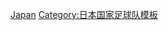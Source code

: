 {{National squad
|name=1988年亞洲盃足球賽日本參賽名單
|bg=#0000DD
|fg=white
|bordercolor=#0202FF
|country=日本
|comp link=1988年亞洲盃足球賽
|comp=1988年亞洲盃足球賽
|p1=[[土田尚史]]
|p2=[[上野展裕]]
|p3=[[堀池巧]]
|p4=[[田口禎則]]
|p5=[[阪倉裕二]]
|p6=[[本吉剛]]
|p7=[[井原正巳]]
|p8=[[大嶽直人]]
|p9=[[白澤久則]]
|p10=[[大榎克己]]
|p11=[[池ノ上俊一]]
|p12=[[中山雅史]]
|p13=[[黒崎久志]]
|p14=[[野田知]]
|p15=[[簔口祐介]]
|p16=[[前田治]]
|p17=[[鋤柄昌宏]]
|p18=[[松山吉之]]
|p19=[[真田雅則]]
|p20=[[高木琢也]]
|coach=[[山口芳忠]]
}}<noinclude>
[[Category:1988年亚洲杯足球赛参赛名单模板|Japan]]
[[Category:日本国家足球队模板]]
</noinclude>